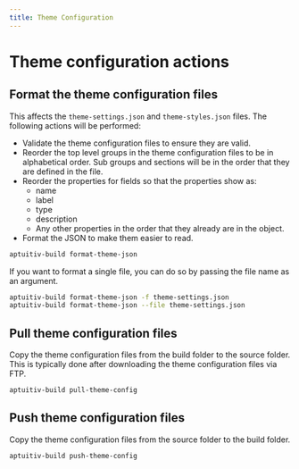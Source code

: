 ```yaml
---
title: Theme Configuration
---
```


# Theme configuration actions

## Format the theme configuration files

This affects the  `theme-settings.json` and `theme-styles.json` files. The following actions will be performed:
- Validate the theme configuration files to ensure they are valid.
- Reorder the top level groups in the theme configuration files to be in alphabetical order. Sub groups and sections will be in the order that they are defined in the file.
- Reorder the properties for fields so that the properties show as:
    - name
    - label
    - type
    - description
    - Any other properties in the order that they already are in the object.
- Format the JSON to make them easier to read.

```bash
aptuitiv-build format-theme-json
```

If you want to format a single file, you can do so by passing the file name as an argument.

```bash
aptuitiv-build format-theme-json -f theme-settings.json
aptuitiv-build format-theme-json --file theme-settings.json
```

## Pull theme configuration files

Copy the theme configuration files from the build folder to the source folder. This is typically done after downloading the theme configuration files via FTP.

```bash
aptuitiv-build pull-theme-config
```

## Push theme configuration files

Copy the theme configuration files from the source folder to the build folder.

```bash
aptuitiv-build push-theme-config
```
